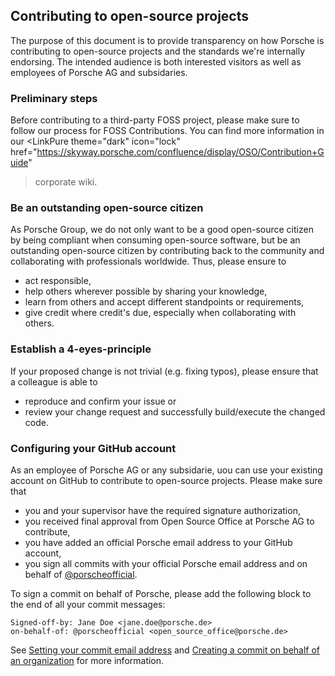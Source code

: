 
## Contributing to open-source projects

<InlineNotification theme="dark" dismissButton={false}>
  The purpose of this document is to provide transparency on how Porsche is
  contributing to open-source projects and the standards we're internally
  endorsing. The intended audience is both interested visitors as well as
  employees of Porsche AG and subsidaries.
</InlineNotification>

### Preliminary steps

Before contributing to a third-party FOSS project, please make sure to
follow our process for FOSS Contributions. You can find more information in our
<LinkPure
  theme="dark"
  icon="lock"
  href="https://skyway.porsche.com/confluence/display/OSO/Contribution+Guide"
>corporate wiki.</LinkPure>

### Be an outstanding open-source citizen

As Porsche Group, we do not only want to be a good open-source citizen by being
compliant when consuming open-source software, but be an outstanding open-source
citizen by contributing back to the community and collaborating with
professionals worldwide. Thus, please ensure to

- act responsible,
- help others wherever possible by sharing your knowledge,
- learn from others and accept different standpoints or requirements,
- give credit where credit's due, especially when collaborating with others.

### Establish a 4-eyes-principle

If your proposed change is not trivial (e.g. fixing typos), please ensure that a
colleague is able to

- reproduce and confirm your issue or
- review your change request and successfully build/execute the changed code.

### Configuring your GitHub account

As an employee of Porsche AG or any subsidarie, uou can use your existing
account on GitHub to contribute to open-source projects. Please make sure that

- you and your supervisor have the required signature authorization,
- you received final approval from Open Source Office at Porsche AG to contribute,
- you have added an official Porsche email address to your GitHub account,
- you sign all commits with your official Porsche email address and on behalf of
  [@porscheofficial](https://github.com/porscheofficial).

To sign a commit on behalf of Porsche, please add the following block to the end
of all your commit messages:

```
Signed-off-by: Jane Doe <jane.doe@porsche.de>
on-behalf-of: @porscheofficial <open_source_office@porsche.de>
```

See [Setting your commit email
address](https://docs.github.com/en/account-and-profile/setting-up-and-managing-your-personal-account-on-github/managing-email-preferences/setting-your-commit-email-address)
and [Creating a commit on behalf of an
organization](https://docs.github.com/en/pull-requests/committing-changes-to-your-project/creating-and-editing-commits/creating-a-commit-on-behalf-of-an-organization)
for more information.
